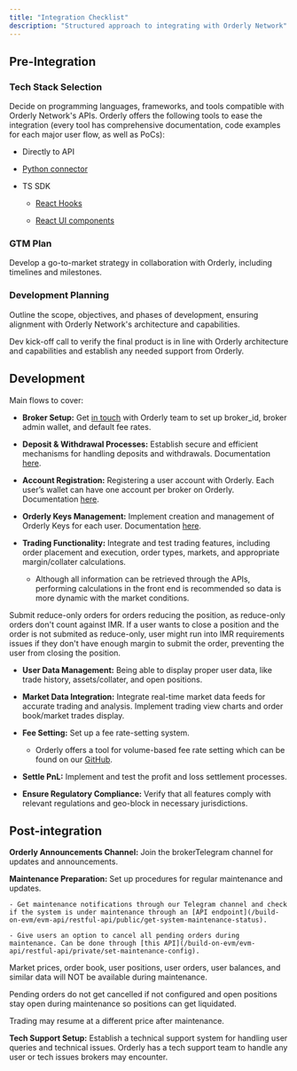 ```yaml
---
title: "Integration Checklist"
description: "Structured approach to integrating with Orderly Network"
---
```


## Pre-Integration

### Tech Stack Selection

Decide on programming languages, frameworks, and tools compatible with Orderly Network's APIs. Orderly offers the following tools to ease the integration (every tool has comprehensive documentation, code examples for each major user flow, as well as PoCs):

- Directly to API

- [Python connector](https://github.com/OrderlyNetwork/orderly-evm-connector-python)

- TS SDK

  - [React Hooks](/sdk/hooks/overview)

  - [React UI components](/sdk/react/overview)

### GTM Plan

Develop a go-to-market strategy in collaboration with Orderly, including timelines and milestones.

### Development Planning

Outline the scope, objectives, and phases of development, ensuring alignment with Orderly Network's architecture and capabilities.

Dev kick-off call to verify the final product is in line with Orderly architecture and capabilities and establish any needed support from Orderly.

## Development

Main flows to cover:

- **Broker Setup:** Get [in touch](mailto:product@orderly.network) with Orderly team to set up broker_id, broker admin wallet, and default fee rates.

- **Deposit & Withdrawal Processes:** Establish secure and efficient mechanisms for handling deposits and withdrawals. Documentation [here](/build-on-evm/user-flows/withdrawal-deposit).

- **Account Registration:** Registering a user account with Orderly. Each user’s wallet can have one account per broker on Orderly. Documentation [here](/build-on-evm/user-flows/accounts).

- **Orderly Keys Management:** Implement creation and management of Orderly Keys for each user. Documentation [here](/build-on-evm/user-flows/wallet-authentication#orderly-key).

- **Trading Functionality:** Integrate and test trading features, including order placement and execution, order types, markets, and appropriate margin/collater calculations.

  - Although all information can be retrieved through the APIs, performing calculations in the front end is recommended so data is more dynamic with the market conditions.

<Note>
  Submit reduce-only orders for orders reducing the position, as reduce-only orders don't count
  against IMR. If a user wants to close a position and the order is not submited as reduce-only,
  user might run into IMR requirements issues if they don't have enough margin to submit the order,
  preventing the user from closing the position.
</Note>

- **User Data Management:** Being able to display proper user data, like trade history, assets/collater, and open positions.

- **Market Data Integration:** Integrate real-time market data feeds for accurate trading and analysis. Implement trading view charts and order book/market trades display.

- **Fee Setting:** Set up a fee rate-setting system.

  - Orderly offers a tool for volume-based fee rate setting which can be found on our [GitHub](https://github.com/OrderlyNetwork/orderly-evm-broker-fee-admin).

- **Settle PnL:** Implement and test the profit and loss settlement processes.

- **Ensure Regulatory Compliance:** Verify that all features comply with relevant regulations and geo-block in necessary jurisdictions.

## Post-integration

**Orderly Announcements Channel:** Join the brokerTelegram channel for updates and announcements.

**Maintenance Preparation:** Set up procedures for regular maintenance and updates.

    - Get maintenance notifications through our Telegram channel and check if the system is under maintenance through an [API endpoint](/build-on-evm/evm-api/restful-api/public/get-system-maintenance-status).

    - Give users an option to cancel all pending orders during maintenance. Can be done through [this API](/build-on-evm/evm-api/restful-api/private/set-maintenance-config).

<Warning>
Market prices, order book, user positions, user orders, user balances, and similar data will NOT be available during maintenance.

Pending orders do not get cancelled if not configured and open positions stay open during maintenance so positions can get liquidated.

Trading may resume at a different price after maintenance.

</Warning>

**Tech Support Setup:** Establish a technical support system for handling user queries and technical issues. Orderly has a tech support team to handle any user or tech issues brokers may encounter.
